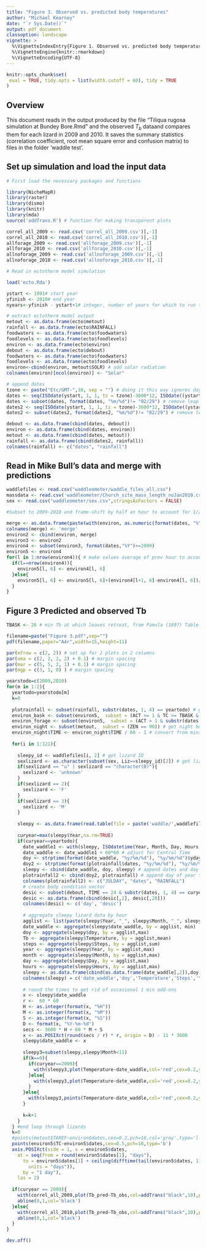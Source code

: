 ```yaml
---
title: "Figure 3. Observed vs. predicted body temperatures"
author: "Michael Kearney"
date: "`r Sys.Date()`"
output: pdf_document
classoption: landscape
vignette: >
  %\VignetteIndexEntry{Figure 1. Observed vs. predicted body temperatures}
  %\VignetteEngine{knitr::rmarkdown}
  %\VignetteEncoding{UTF-8}
---
```


```r
knitr::opts_chunk$set(
 eval = TRUE, tidy.opts = list(width.cutoff = 60), tidy = TRUE  
)
```

## Overview

This document reads in the output produced by the file "Tiliqua rugosa simulation at Bundey Bore.Rmd" and the observed $T_b$ dataand compares them for each lizard in 2009 and 2010. It saves the summary statistics (correlation coefficient, root mean square error and confusion matrix) to files in the folder 'waddle test'. 

## Set up simulation and load the input data

```r
# First load the necessary packages and functions

library(NicheMapR)
library(raster)
library(dismo)
library(knitr)
library(mda)
source('addTrans.R') # function for making transparent plots

correl_all_2009 <- read.csv('correl_all_2009.csv')[,-1]
correl_all_2010 <- read.csv('correl_all_2010.csv')[,-1]
allforage_2009 <- read.csv('allforage_2009.csv')[,-1]
allforage_2010 <- read.csv('allforage_2010.csv')[,-1]
allnoforage_2009 <- read.csv('allnoforage_2009.csv')[,-1]
allnoforage_2010 <- read.csv('allnoforage_2010.csv')[,-1]

# Read in ectotherm model simulation

load('ecto.Rda')

ystart <- 1991# start year
yfinish <- 2010# end year
nyears<-yfinish - ystart+1# integer, number of years for which to run the microclimate model

# extract ectotherm model output
metout <- as.data.frame(ecto$metout)
rainfall <- as.data.frame(ecto$RAINFALL)
foodwaters <- as.data.frame(ecto$foodwaters)
foodlevels <- as.data.frame(ecto$foodlevels)
environ <- as.data.frame(ecto$environ)
debout <- as.data.frame(ecto$debout)
foodwaters <- as.data.frame(ecto$foodwaters)
foodlevels <- as.data.frame(ecto$foodlevels)
environ<-cbind(environ, metout$SOLR) # add solar radiation
colnames(environ)[ncol(environ)] <- "Solar"

# append dates
tzone <- paste("Etc/GMT-",10, sep = "") # doing it this way ignores daylight savings!
dates <- seq(ISOdate(ystart, 1, 1, tz = tzone)-3600*12, ISOdate((ystart+nyears),1, 1, tz = tzone)-3600*13, by = "hours")
dates <- subset(dates, format(dates, "%m/%d")!= "02/29") # remove leap years
dates2 <- seq(ISOdate(ystart, 1, 1, tz = tzone)-3600*12, ISOdate((ystart+nyears),1, 1, tz = tzone)-3600*13, by = "days") 
dates2 <- subset(dates2, format(dates2, "%m/%d")!= "02/29") # remove leap years

debout <- as.data.frame(cbind(dates, debout))
environ <- as.data.frame(cbind(dates, environ))
metout <- as.data.frame(cbind(dates, metout))
rainfall <- as.data.frame(cbind(dates2, rainfall))
colnames(rainfall) <- c("dates", "rainfall")
```

## Read in Mike Bull's data and merge with predictions

```r
waddlefiles <- read.csv("waddleometer/waddle_files_all.csv")
massdata <- read.csv('waddleometer/Church_site_mass_length_noJan2010.csv')
sex <- read.csv("waddleometer/sex.csv",stringsAsFactors = FALSE)

#Subset to 2009-2010 and frame-shift by half an hour to account for 1/2 hr time difference in South Australia

merge <- as.data.frame(paste(with(environ, as.numeric(format(dates, "%Y"))),"_",with(environ, as.numeric(format(dates, "%m"))),"_",with(environ, as.numeric(format(dates, "%d"))),"_",environ$TIME-1, sep = ""))
colnames(merge) <- 'merge'
environ2 <- cbind(environ, merge)
environ3 <- environ2
environ4 <- subset(environ3, format(dates,"%Y")>=2009)
environ5 <- environ4
for(l in 1:nrow(environ4)){ # make values average of prev hour to account for 1/2 time diff in SA
  if(l==nrow(environ4)){
    environ5[l, 6] <- environ4[l, 6]
  }else{
    environ5[l, 6] <- environ5[l, 6]+(environ4[l+1, 6]-environ4[l, 6])/2
  }
}
```

## Figure 3 Predicted and observed Tb

```r
TBASK <- 26 # min Tb at which leaves retreat, from Pamula (1997) Table 3.14

filename=paste("Figure 3.pdf",sep="") 
pdf(filename,paper="A4r",width=15,height=11) 

par(mfrow = c(2, 2)) # set up for 2 plots in 2 columns
par(oma = c(2, 2, 2, 2) + 0.1) # margin spacing
par(mar = c(5, 5, 2, 1) + 0.1) # margin spacing 
par(mgp = c(3, 1, 0) ) # margin spacing

yearstodo=c(2009,2010)
for(m in 1:2){
  yeartodo=yearstodo[m]
  k=0
  
  plotrainfall <- subset(rainfall, substr(dates, 1, 4) == yeartodo) # get rainfall
  environ_bask <- subset(environ5,  subset = (ACT >= 1 & TC >= TBASK & substr(dates, 1, 4) == yeartodo)) # get basking hrs
  environ_forage <- subset(environ5,  subset = (ACT > 1 & substr(dates, 1, 4) == yeartodo))  # get foraging hrs
  environ_night <- subset(metout,  subset = (ZEN == 90)) # get night hours
  environ_night$TIME <- environ_night$TIME / 60 - 1 # convert from mins to hr
  
  for(i in 1:121){
    
    sleepy_id <- waddlefiles[i, 2] # get lizard ID
    sexlizard <- as.character(subset(sex, Liz==sleepy_id)[2]) # get lizard sex
    if(sexlizard == "u" | sexlizard == "character(0)"){
      sexlizard <- 'unknown'
    }
    if(sexlizard == 2){
      sexlizard <- 'F'
    }
    if(sexlizard == 3){
      sexlizard <- 'M'
    }
    
    sleepy <- as.data.frame(read.table(file = paste('waddle/',waddlefiles[i, 3],sep = ""), sep = ",", head = TRUE, stringsAsFactors = FALSE)) # read in data
    
    curyear=max(sleepy$Year,na.rm=TRUE)
    if(curyear==yeartodo){
      date_waddle1 <- with(sleepy, ISOdatetime(Year, Month, Day, Hours, Minutes, 0)) # create date
      date_waddle <- date_waddle1 + 60*60 # adjust for Central Time
      doy <- strptime(format(date_waddle, "%y/%m/%d"), "%y/%m/%d")$yday + 1 # get waddle day of year
      doy2 <- strptime(format(plotrainfall$dates, "%y/%m/%d"), "%y/%m/%d")$yday + 1 # get simulation day of year
      sleepy <- cbind(date_waddle, doy, sleepy) # append dates and day of year to sleepy data
      plotrainfall2 <- cbind(doy2, plotrainfall) # append day of year to rainfall data
      colnames(plotrainfall2) <- c("JULDAY", "dates", "RAINFALL")
      # create body condition vector      
      desic <- subset(debout, TIME == 24 & substr(dates, 1, 4) == curyear) 
      desic <- as.data.frame(cbind(desic[,2], desic[,20]))
      colnames(desic) <- c('day', 'desic')
      
      # aggregate sleepy lizard data by hour
      agglist <- list(paste(sleepy$Year, "_", sleepy$Month, "_", sleepy$Day, "_", sleepy$Hours, sep = ""))
      date_waddle <- aggregate(sleepy$date_waddle, by = agglist, min)
      doy <- aggregate(sleepy$doy, by = agglist,max)
      Tb <- aggregate(sleepy$Temperature, by = agglist,mean)
      steps <- aggregate(sleepy$Steps, by = agglist,sum)
      year <- aggregate(sleepy$Year, by = agglist,max)
      month <- aggregate(sleepy$Month, by = agglist,max)
      day <- aggregate(sleepy$Day, by = agglist,max)
      hours <- aggregate(sleepy$Hours, by = agglist,max)
      sleepy <- as.data.frame(cbind(as.data.frame(date_waddle[,2]),doy[,2],Tb[,2],steps[,2],year[,2],month[,2],day[,2],hours[,2]))
      colnames(sleepy) = c('date_waddle','doy','Temperature','Steps','Year','Month','Day','Hours')
      
      # round the times to get rid of occasional 1 min add-ons
      x <- sleepy$date_waddle
      r <-  60 * 60
      H <- as.integer(format(x, "%H"))
      M <- as.integer(format(x, "%M"))
      S <- as.integer(format(x, "%S"))
      D <- format(x, "%Y-%m-%d")
      secs <- 3600 * H + 60 * M + S
      x <- as.POSIXct(round(secs / r) * r, origin = D) - 11 * 3600
      sleepy$date_waddle <- x
      
      sleepy3=subset(sleepy,sleepy$Month<11)
      if(k==0){
        if(curyear==2009){
          with(sleepy3,plot(Temperature~date_waddle,col='red',cex=0.2,ylim=c(0,45),xlim=c(as.numeric(as.POSIXct("2009-09-15",origin="1970-01-01")),as.numeric(as.POSIXct("2009-10-15",origin="1970-01-01"))),ylab=expression(paste("Body Temperature (",degree,"C)")),xaxt = "n",xlab="", main = "a) observed and predicted body temperature vs. time, 2009"))
        }else{
          with(sleepy3,plot(Temperature~date_waddle,col='red',cex=0.2,ylim=c(0,45),xlim=c(as.numeric(as.POSIXct("2010-09-15",origin="1970-01-01")),as.numeric(as.POSIXct("2010-10-15",origin="1970-01-01"))),ylab=expression(paste("Body Temperature (",degree,"C)")),xaxt = "n",xlab="", main = "c) observed and predicted body temperature vs. time, 2010"))
        }
      }else{
        with(sleepy3,points(Temperature~date_waddle,col='red',cex=0.2,ylim=c(0,50)))
      }
      
      k=k+1
    }
  } #end loop through lizards
  k=0
  #points(metout$TAREF~environ$dates,cex=0.2,pch=16,col='grey',type='l',lty=2)
  points(environ5$TC~environ5$dates,cex=0.5,pch=16,type='b')
  axis.POSIXct(side = 1, x = environ5$dates,
    at = seq(from = round(environ5$dates[1], "days"),
      to = environ5$dates[1] + ceiling(difftime(tail(environ5$dates, 1), head(environ5$dates, 1), 
        units = "days")),
      by = "1 day"),
    las = 2)
  
  if(curyear == 2009){
    with(correl_all_2009,plot(Tb_pred~Tb_obs,col=addTrans("black",10),pch=16,cex=0.5,ylim=c(5,45),xlim=c(5,45), main = "b) observed vs. predicted body temperature, 2009",xlab=expression(paste("Observed Temperature (",degree,"C)")),ylab=expression(paste("Predicted Temperature (",degree,"C)"))))
    abline(0,1,col='black')
  }else{
    with(correl_all_2010,plot(Tb_pred~Tb_obs,col=addTrans("black",10),pch=16,cex=0.5,ylim=c(5,45),xlim=c(5,45), main = "b) observed vs. predicted body temperature, 2010",xlab=expression(paste("Observed Temperature (",degree,"C)")),ylab=expression(paste("Predicted Temperature (",degree,"C)"))))
    abline(0,1,col='black')
  }
}

dev.off()
```
